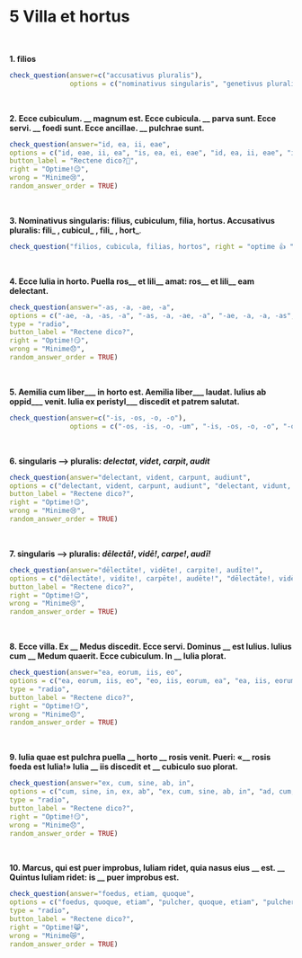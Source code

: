 # 5 Villa et hortus
</br>

**1. filios** 
```r
check_question(answer=c("accusativus pluralis"), 
               options = c("nominativus singularis", "genetivus pluralis", "accusativus pluralis", "nominativus pluralis"), right = "ita, ut dicis 👏", wrong = "minime 😔", button_label = "Rectene dico?", type = "radio")
```
</br>

**2. Ecce cubiculum. __ magnum est. Ecce cubicula. __ parva sunt. Ecce servi. __ foedi sunt. Ecce ancillae. __ pulchrae sunt.**

```r
check_question(answer="id, ea, ii, eae",
options = c("id, eae, ii, ea", "is, ea, ei, eae", "id, ea, ii, eae", "id, ea, ei, ea"),
button_label = "Rectene dico?🤔",
right = "Optime!😉",
wrong = "Minime😢",
random_answer_order = TRUE)
```
</br>

**3. Nominativus singularis: filius, cubiculum, filia, hortus. Accusativus pluralis: fili_ , cubicul_ , fili_ , hort_**.

```r
check_question("filios, cubicula, filias, hortos", right = "optime 👍 ", wrong = "cogitandum est 🤔", button_label = "Rectene dico?", placeholder = "filius, cubiculum, filia, hortus")
```
</br>

**4. Ecce Iulia in horto. Puella ros__ et lili__ amat: ros__ et lili__ eam delectant.**

```r
check_question(answer="-as, -a, -ae, -a",
options = c("-ae, -a, -as, -a", "-as, -a, -ae, -a", "-ae, -a, -a, -as", "-as, -a, -a, -ae"),
type = "radio",
button_label = "Rectene dico?",
right = "Optime!😏",
wrong = "Minime😞",
random_answer_order = TRUE)
```
</br>

**5. Aemilia cum liber___ in horto est. Aemilia liber___ laudat. Iulius ab oppid___ venit. Iulia ex peristyl___ discedit et patrem salutat.**
```r
check_question(answer=c("-is, -os, -o, -o"), 
               options = c("-os, -is, -o, -um", "-is, -os, -o, -o", "-os, -os, -o, -o", "-is, -os, -um, -o"), right = "optime 👍", wrong = "minime 😔", button_label = "Rectene dico?", type = "radio")
```
</br>

**6. singularis —> pluralis: _delectat_, _videt_, _carpit_, _audit_**

```r
check_question(answer="delectant, vident, carpunt, audiunt",
options = c("delectant, vident, carpunt, audiunt", "delectant, vidunt, carpiunt, audunt", "delectant, vident, carpiunt, audiunt", "delectant, vident, carpunt, audunt"),
button_label = "Rectene dico?",
right = "Optime!😉",
wrong = "Minime😢",
random_answer_order = TRUE)
```
</br>

**7. singularis —> pluralis: _dēlectā!_, _vidē!_, _carpe!_, _audī!_**

```r
check_question(answer="dēlectāte!, vidēte!, carpite!, audīte!",
options = c("dēlectāte!, vidite!, carpēte!, audēte!", "dēlectāte!, vidēte!, carpete!, audīte!", "dēlectāte!, vidēte!, carpite!, audīte!", "dēlectāte!, vidēte!, carpite!, audete!"),
button_label = "Rectene dico?",
right = "Optime!😉",
wrong = "Minime😢",
random_answer_order = TRUE)
```
</br>

**8. Ecce villa. Ex __ Medus discedit. Ecce servi. Dominus __ est Iulius. Iulius cum __ Medum quaerit. Ecce cubiculum. In __ Iulia plorat.**

```r
check_question(answer="ea, eorum, iis, eo",
options = c("ea, eorum, iis, eo", "eo, iis, eorum, ea", "ea, iis, eorum, eo", "eo, eorum, iis, ea"),
type = "radio",
button_label = "Rectene dico?",
right = "Optime!😏",
wrong = "Minime😞",
random_answer_order = TRUE)
```
</br>

**9. Iulia quae est pulchra puella __ horto __ rosis venit. Pueri: «__ rosis foeda est Iulia!» Iulia __ iis discedit et __ cubiculo suo plorat.**

```r
check_question(answer="ex, cum, sine, ab, in",
options = c("cum, sine, in, ex, ab", "ex, cum, sine, ab, in", "ad, cum, sine, ex, in", "in sine, cum, ab, ex"),
type = "radio",
button_label = "Rectene dico?",
right = "Optime!😏",
wrong = "Minime😞",
random_answer_order = TRUE)
```
</br>

**10. Marcus, qui est puer improbus, Iuliam ridet, quia nasus eius __ est. __ Quintus Iuliam ridet: is __ puer improbus est.**

```r
check_question(answer="foedus, etiam, quoque",
options = c("foedus, quoque, etiam", "pulcher, quoque, etiam", "pulcher, etiam, quoque", "foedus, etiam, quoque"),
type = "radio",
button_label = "Rectene dico?",
right = "Optime!😸",
wrong = "Minime😿",
random_answer_order = TRUE)
```

</br>









